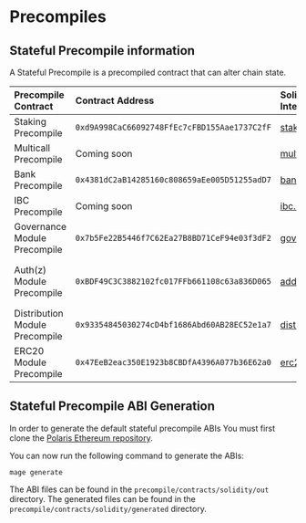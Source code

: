 # Precompiles

## Stateful Precompile information

A Stateful Precompile is a precompiled contract that can alter chain state.

| Precompile Contract            | Contract Address                             | Solidity Interface                                                                                                  | Associated Module                                                                                                            |
| :----------------------------- | :------------------------------------------- | :------------------------------------------------------------------------------------------------------------------ | :----------------------------------------------------------------------------                                                |
| Staking Precompile             | `0xd9A998CaC66092748FfEc7cFBD155Aae1737C2fF` | [staking.sol](https://github.com/berachain/polaris/blob/main/contracts/src/cosmos/precompile/staking.sol)           | [Staking Module](https://docs.cosmos.network/v0.47/modules/staking)                                                          |
| Multicall Precompile           | Coming soon                                  | [multicall.sol]()                                                                                                   | [Ethereum Multicall](https://github.com/mds1/multicall)                                                                      |
| Bank Precompile                | `0x4381dC2aB14285160c808659aEe005D51255adD7` | [bank.sol](https://github.com/berachain/polaris/blob/main/contracts/src/cosmos/precompile/bank.sol)                 | [Bank Module](https://docs.cosmos.network/v0.47/modules/bank)                                                                |
| IBC Precompile                 | Coming soon                                  | [ibc.sol]()                                                                                                         | [IBC](https://ibc.cosmos.network/)                                                                                           |
| Governance Module Precompile   | `0x7b5Fe22B5446f7C62Ea27B8BD71CeF94e03f3dF2` | [governance.sol](https://github.com/berachain/polaris/blob/main/contracts/src/cosmos/precompile/governance.sol)     | [Governance Module](https://docs.cosmos.network/v0.47/modules/gov)                                                           |
| Auth(z) Module Precompile      | `0xBDF49C3C3882102fc017FFb661108c63a836D065` | [address.sol](https://github.com/berachain/polaris/blob/main/contracts/src/cosmos/precompile/auth.sol)              | [Auth Module](https://docs.cosmos.network/main/modules/auth), [Authz Module](https://docs.cosmos.network/main/modules/authz) |
| Distribution Module Precompile | `0x93354845030274cD4bf1686Abd60AB28EC52e1a7` | [distribution.sol](https://github.com/berachain/polaris/blob/main/contracts/src/cosmos/precompile/distribution.sol) | [Distribution Module](https://docs.cosmos.network/v0.47/modules/distribution)                                                |
| ERC20 Module Precompile        | `0x47EeB2eac350E1923b8CBDfA4396A077b36E62a0` | [erc20.sol](https://github.com/berachain/polaris/blob/main/contracts/src/cosmos/precompile/erc20.sol)               | [ERC20 Module](./erc20-middleware)                                                                                           |

## Stateful Precompile ABI Generation

In order to generate the default stateful precompile ABIs
You must first clone the [Polaris Ethereum repository](https://github.com/berachain/polaris).

You can now run the following command to generate the ABIs:

`mage generate`

The ABI files can be found in the `precompile/contracts/solidity/out` directory. The generated files
can be found in the `precompile/contracts/solidity/generated` directory.

